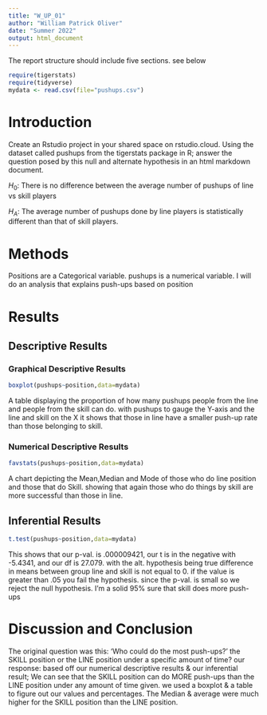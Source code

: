 ```yaml
---
title: "W_UP_01"
author: "William Patrick Oliver"
date: "Summer 2022"
output: html_document
---
```




The report structure should include five sections.  see below



```r
require(tigerstats)
require(tidyverse)
mydata <- read.csv(file="pushups.csv")
```

# Introduction

<!--In this section you explain what you are trying to show. Where did the data come from? What is the research or other question you are trying to answer?!-->

Create an Rstudio project in your shared space on rstudio.cloud.  Using the dataset called pushups from the tigerstats package in R; answer the question posed by this null and alternate hypothesis in an html markdown document.

$H_0$: There is no difference between the average number of pushups of line vs skill players

$H_A$: The average number of pushups done by line players is statistically different than that of skill players.

# Methods

<!--Decide on your methods: use "variable analysis" or other appropriate descriptors. Make sure to choose at least one graphical method and at least one numerical method.!-->

Positions are a Categorical variable. pushups is a numerical variable. I will do an analysis that explains push-ups based on position



# Results

<!--Divide this section into two sub-sections: One for your descriptive results and one for your inferential results.!-->

## Descriptive Results

### Graphical Descriptive Results


<!--Graphical results here. Make sure to show your code. Provide appropriate labels for axes, giving units if possible, and provide a good title for the graph, too. Use the graphical results to describe the patterns if any that exist in the data as focused toward the research question!-->
```r
boxplot(pushups~position,data=mydata)
```


A table displaying the proportion of how many pushups people from the line and people from the skill can do. with pushups to gauge the Y-axis and the line and skill on the X it shows that those in line have a smaller push-up rate than those belonging to skill.


### Numerical Descriptive Results

<!--Numerical results go here. Use the numerical results to describe the patterns if any that exist in the data as focused toward the research question!-->
```r
favstats(pushups~position,data=mydata)
```


A chart depicting the Mean,Median and Mode of those who do line position and those that do Skill. showing that again those who do things by skill are more successful than those in line.


## Inferential Results

<!--State hypothesis clearly. Make sure your discussion of the inferential test covers all the aspects that the test output produces, such as test statistic, p-value etc. Make a decision about the null hypothesis, explain the assumptions on which the selected test/procedure was based, and why the chosen procedure satisfys the assumptions and is appropriate to answer the research question!-->
```r
t.test(pushups~position,data=mydata)
```
This shows that our p-val. is .000009421, our t is in the negative with -5.4341, and our df is 27.079. with the alt. hypothesis being true difference in means between group line and skill is not equal to 0. if the value is greater than .05 you fail the hypothesis. since the p-val. is small so we reject the null hypothesis. I'm a solid 95% sure that skill does more push-ups


# Discussion and Conclusion

<!--Discussion and conclusion here. If you found a relationship be sure to consider whether the relationship occurs because one of the variavbles causes the other, or whether they perhasps are related for some other reason. Watch the chapter 6 videos from the GeorgeTown videos collection.!-->

The original question was this: 'Who could do the most push-ups?' the SKILL position or the LINE position under a specific amount of time? our response: based off our numerical descriptive results & our inferential result; We can see that the SKILL position can do MORE push-ups than the LINE position under any amount of time given. we used a boxplot & a table to figure out our values and percentages. The Median & average were much higher for the SKILL position than the LINE position.